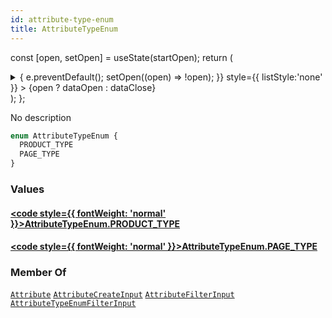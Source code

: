 ```yaml
---
id: attribute-type-enum
title: AttributeTypeEnum
---
```






const [open, setOpen] = useState(startOpen);
return (
<details {...(open ? { open: true } : {})} className="details" style={{ border:'none', boxShadow:'none', background:'var(--ifm-background-color)' }}>
<summary
onClick={(e) => {
e.preventDefault();
setOpen((open) => !open);
}}
style={{ listStyle:'none' }} >
{open ? dataOpen : dataClose}
</summary>
{open && children}
</details>
);
};

No description

```graphql
enum AttributeTypeEnum {
  PRODUCT_TYPE
  PAGE_TYPE
}
```

### Values

#### [<code style={{ fontWeight: 'normal' }}>AttributeTypeEnum.<b>PRODUCT_TYPE</b></code>](#)

#### [<code style={{ fontWeight: 'normal' }}>AttributeTypeEnum.<b>PAGE_TYPE</b></code>](#)

### Member Of

[`Attribute`](../../../api-reference/attributes/objects/attribute.mdx) <Badge class="badge badge--secondary" text="object"/><Bullet />[`AttributeCreateInput`](../../../api-reference/attributes/inputs/attribute-create-input.mdx) <Badge class="badge badge--secondary" text="input"/><Bullet />[`AttributeFilterInput`](../../../api-reference/attributes/inputs/attribute-filter-input.mdx) <Badge class="badge badge--secondary" text="input"/><Bullet />[`AttributeTypeEnumFilterInput`](../../../api-reference/attributes/inputs/attribute-type-enum-filter-input.mdx) <Badge class="badge badge--secondary" text="input"/>
